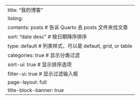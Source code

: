 ---
title: "我的博客"
listing:
  contents: posts  # 告诉 Quarto 去 posts 文件夹找文章
  sort: "date desc" # 按日期降序排序
  type: default    # 列表样式，可以是 default, grid, or table
  categories: true # 显示分类过滤
  sort-ui: true    # 显示排序选项
  filter-ui: true  # 显示过滤输入框
page-layout: full
title-block-banner: true
---